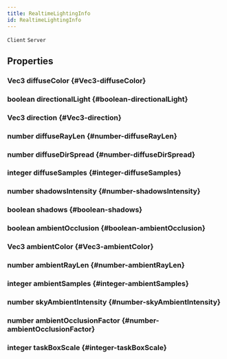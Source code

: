 ```yaml
---
title: RealtimeLightingInfo
id: RealtimeLightingInfo
---
```

`Client`
`Server`

## Properties

### Vec3 diffuseColor {#Vec3-diffuseColor}

### boolean directionalLight {#boolean-directionalLight}

### Vec3 direction {#Vec3-direction}

### number diffuseRayLen {#number-diffuseRayLen}

### number diffuseDirSpread {#number-diffuseDirSpread}

### integer diffuseSamples {#integer-diffuseSamples}

### number shadowsIntensity {#number-shadowsIntensity}

### boolean shadows {#boolean-shadows}

### boolean ambientOcclusion {#boolean-ambientOcclusion}

### Vec3 ambientColor {#Vec3-ambientColor}

### number ambientRayLen {#number-ambientRayLen}

### integer ambientSamples {#integer-ambientSamples}

### number skyAmbientIntensity {#number-skyAmbientIntensity}

### number ambientOcclusionFactor {#number-ambientOcclusionFactor}

### integer taskBoxScale {#integer-taskBoxScale}

